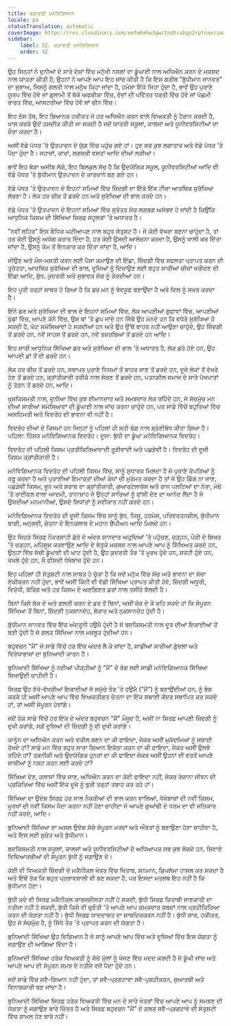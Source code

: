 ```yaml
---
title: ਬਗ਼ਾਵਤੀ ਮਨੋਵਿਗਿਆਨ
locale: pa
statusTranslation: automatic
coverImage: https://res.cloudinary.com/xmfm6mhw3gwctndtcubgx2rptnae/image/upload/v1740337243/small_cover_educacion_fundamental_a051170f1c.webp
sidebar:
    label: 32. ਬਗ਼ਾਵਤੀ ਮਨੋਵਿਗਿਆਨ
    order: 32
---
```

ਉਹ ਜਿਨ੍ਹਾਂ ਨੇ ਦੁਨੀਆਂ ਦੇ ਸਾਰੇ ਦੇਸ਼ਾਂ ਵਿੱਚ ਮਨੁੱਖੀ ਨਸਲਾਂ ਦਾ ਡੂੰਘਾਈ ਨਾਲ ਅਧਿਐਨ ਕਰਨ ਦੇ ਮਕਸਦ ਨਾਲ ਯਾਤਰਾ ਕੀਤੀ ਹੈ, ਉਹਨਾਂ ਨੇ ਆਪਣੇ ਆਪ ਇਹ ਜਾਂਚ ਕੀਤੀ ਹੈ ਕਿ ਇਸ ਗਰੀਬ "ਬੁੱਧੀਮਾਨ ਜਾਨਵਰ" ਦਾ ਸੁਭਾਅ, ਜਿਸਨੂੰ ਗਲਤੀ ਨਾਲ ਮਨੁੱਖ ਕਿਹਾ ਜਾਂਦਾ ਹੈ, ਹਮੇਸ਼ਾ ਇੱਕੋ ਜਿਹਾ ਹੁੰਦਾ ਹੈ, ਭਾਵੇਂ ਉਹ ਪੁਰਾਣੇ ਯੂਰਪ ਵਿੱਚ ਹੋਵੇ ਜਾਂ ਗੁਲਾਮੀ ਤੋਂ ਥੱਕੇ ਅਫਰੀਕਾ ਵਿੱਚ, ਵੇਦਾਂ ਦੀ ਪਵਿੱਤਰ ਧਰਤੀ ਵਿੱਚ ਹੋਵੇ ਜਾਂ ਪੱਛਮੀ ਭਾਰਤ ਵਿੱਚ, ਆਸਟਰੀਆ ਵਿੱਚ ਹੋਵੇ ਜਾਂ ਚੀਨ ਵਿੱਚ।

ਇਹ ਠੋਸ ਤੱਥ, ਇਹ ਭਿਆਨਕ ਹਕੀਕਤ ਜੋ ਹਰ ਅਧਿਐਨ ਕਰਨ ਵਾਲੇ ਵਿਅਕਤੀ ਨੂੰ ਹੈਰਾਨ ਕਰਦੀ ਹੈ, ਖਾਸ ਕਰਕੇ ਉਦੋਂ ਤਸਦੀਕ ਕੀਤੀ ਜਾ ਸਕਦੀ ਹੈ ਜਦੋਂ ਯਾਤਰੀ ਸਕੂਲਾਂ, ਕਾਲਜਾਂ ਅਤੇ ਯੂਨੀਵਰਸਿਟੀਆਂ ਦਾ ਦੌਰਾ ਕਰਦਾ ਹੈ।

ਅਸੀਂ ਵੱਡੇ ਪੱਧਰ 'ਤੇ ਉਤਪਾਦਨ ਦੇ ਯੁੱਗ ਵਿੱਚ ਪਹੁੰਚ ਗਏ ਹਾਂ। ਹੁਣ ਸਭ ਕੁਝ ਲਗਾਤਾਰ ਅਤੇ ਵੱਡੇ ਪੱਧਰ 'ਤੇ ਪੈਦਾ ਹੁੰਦਾ ਹੈ। ਜਹਾਜ਼ਾਂ, ਕਾਰਾਂ, ਲਗਜ਼ਰੀ ਵਸਤਾਂ ਆਦਿ ਦੀਆਂ ਲੜੀਆਂ।

ਭਾਵੇਂ ਇਹ ਥੋੜਾ ਅਜੀਬ ਲੱਗੇ, ਇਹ ਬਿਲਕੁਲ ਸੱਚ ਹੈ ਕਿ ਉਦਯੋਗਿਕ ਸਕੂਲ, ਯੂਨੀਵਰਸਿਟੀਆਂ ਆਦਿ ਵੀ ਵੱਡੇ ਪੱਧਰ 'ਤੇ ਬੁੱਧੀਮਾਨ ਉਤਪਾਦਨ ਦੇ ਕਾਰਖਾਨੇ ਬਣ ਗਏ ਹਨ।

ਵੱਡੇ ਪੱਧਰ 'ਤੇ ਉਤਪਾਦਨ ਦੇ ਇਹਨਾਂ ਸਮਿਆਂ ਵਿੱਚ ਜ਼ਿੰਦਗੀ ਦਾ ਇੱਕੋ ਇੱਕ ਟੀਚਾ ਆਰਥਿਕ ਸੁਰੱਖਿਆ ਲੱਭਣਾ ਹੈ। ਲੋਕ ਹਰ ਚੀਜ਼ ਤੋਂ ਡਰਦੇ ਹਨ ਅਤੇ ਸੁਰੱਖਿਆ ਦੀ ਭਾਲ ਕਰਦੇ ਹਨ।

ਵੱਡੇ ਪੱਧਰ 'ਤੇ ਉਤਪਾਦਨ ਦੇ ਇਹਨਾਂ ਸਮਿਆਂ ਵਿੱਚ ਸੁਤੰਤਰ ਸੋਚ ਲਗਭਗ ਅਸੰਭਵ ਹੋ ਜਾਂਦੀ ਹੈ ਕਿਉਂਕਿ ਆਧੁਨਿਕ ਕਿਸਮ ਦੀ ਸਿੱਖਿਆ ਸਿਰਫ਼ ਸਹੂਲਤਾਂ 'ਤੇ ਅਧਾਰਤ ਹੈ।

"ਨਵੀਂ ਲਹਿਰ" ਇਸ ਬੌਧਿਕ ਘਟੀਆਪਣ ਨਾਲ ਬਹੁਤ ਸੰਤੁਸ਼ਟ ਹੈ। ਜੇ ਕੋਈ ਵੱਖਰਾ ਬਣਨਾ ਚਾਹੁੰਦਾ ਹੈ, ਤਾਂ ਹਰ ਕੋਈ ਉਸਨੂੰ ਅਯੋਗ ਕਰਾਰ ਦਿੰਦਾ ਹੈ, ਹਰ ਕੋਈ ਉਸਦੀ ਆਲੋਚਨਾ ਕਰਦਾ ਹੈ, ਉਸਨੂੰ ਖਾਲੀ ਕਰ ਦਿੱਤਾ ਜਾਂਦਾ ਹੈ, ਉਸਨੂੰ ਕੰਮ ਤੋਂ ਇਨਕਾਰ ਕਰ ਦਿੱਤਾ ਜਾਂਦਾ ਹੈ, ਆਦਿ।

ਜੀਉਣ ਅਤੇ ਮੌਜ-ਮਸਤੀ ਕਰਨ ਲਈ ਪੈਸਾ ਕਮਾਉਣ ਦੀ ਇੱਛਾ, ਜ਼ਿੰਦਗੀ ਵਿੱਚ ਸਫਲਤਾ ਪ੍ਰਾਪਤ ਕਰਨ ਦੀ ਤੁਰੰਤਤਾ, ਆਰਥਿਕ ਸੁਰੱਖਿਆ ਦੀ ਭਾਲ, ਦੂਜਿਆਂ ਨੂੰ ਦਿਖਾਉਣ ਲਈ ਬਹੁਤ ਸਾਰੀਆਂ ਚੀਜ਼ਾਂ ਖਰੀਦਣ ਦੀ ਇੱਛਾ ਆਦਿ, ਸ਼ੁੱਧ, ਕੁਦਰਤੀ ਅਤੇ ਸੁਭਾਵਕ ਸੋਚ ਨੂੰ ਰੋਕਦੀਆਂ ਹਨ।

ਇਹ ਪੂਰੀ ਤਰ੍ਹਾਂ ਸਾਬਤ ਹੋ ਗਿਆ ਹੈ ਕਿ ਡਰ ਮਨ ਨੂੰ ਬੇਵਕੂਫ ਬਣਾਉਂਦਾ ਹੈ ਅਤੇ ਦਿਲ ਨੂੰ ਸਖ਼ਤ ਕਰਦਾ ਹੈ।

ਇੰਨੇ ਡਰ ਅਤੇ ਸੁਰੱਖਿਆ ਦੀ ਭਾਲ ਦੇ ਇਹਨਾਂ ਸਮਿਆਂ ਵਿੱਚ, ਲੋਕ ਆਪਣੀਆਂ ਗੁਫਾਵਾਂ ਵਿੱਚ, ਆਪਣੀਆਂ ਖੁੱਡਾਂ ਵਿੱਚ, ਆਪਣੇ ਕੋਨੇ ਵਿੱਚ, ਉਸ ਥਾਂ 'ਤੇ ਛੁਪ ਜਾਂਦੇ ਹਨ ਜਿੱਥੇ ਉਹ ਮੰਨਦੇ ਹਨ ਕਿ ਵਧੇਰੇ ਸੁਰੱਖਿਆ ਹੋ ਸਕਦੀ ਹੈ, ਘੱਟ ਸਮੱਸਿਆਵਾਂ ਹੋ ਸਕਦੀਆਂ ਹਨ ਅਤੇ ਉਹ ਉੱਥੋਂ ਬਾਹਰ ਨਹੀਂ ਆਉਣਾ ਚਾਹੁੰਦੇ, ਉਹ ਜ਼ਿੰਦਗੀ ਤੋਂ ਡਰਦੇ ਹਨ, ਨਵੇਂ ਸਾਹਸ ਤੋਂ ਡਰਦੇ ਹਨ, ਨਵੇਂ ਤਜ਼ਰਬਿਆਂ ਤੋਂ ਡਰਦੇ ਹਨ ਆਦਿ।

ਇਹ ਸਾਰੀ ਆਧੁਨਿਕ ਸਿੱਖਿਆ ਡਰ ਅਤੇ ਸੁਰੱਖਿਆ ਦੀ ਭਾਲ 'ਤੇ ਅਧਾਰਤ ਹੈ, ਲੋਕ ਡਰੇ ਹੋਏ ਹਨ, ਉਹ ਆਪਣੀ ਛਾਂ ਤੋਂ ਵੀ ਡਰਦੇ ਹਨ।

ਲੋਕ ਹਰ ਚੀਜ਼ ਤੋਂ ਡਰਦੇ ਹਨ, ਸਥਾਪਤ ਪੁਰਾਣੇ ਨਿਯਮਾਂ ਤੋਂ ਬਾਹਰ ਜਾਣ ਤੋਂ ਡਰਦੇ ਹਨ, ਦੂਜੇ ਲੋਕਾਂ ਤੋਂ ਵੱਖਰੇ ਹੋਣ ਤੋਂ ਡਰਦੇ ਹਨ, ਕ੍ਰਾਂਤੀਕਾਰੀ ਤਰੀਕੇ ਨਾਲ ਸੋਚਣ ਤੋਂ ਡਰਦੇ ਹਨ, ਪਤਨਸ਼ੀਲ ਸਮਾਜ ਦੇ ਸਾਰੇ ਪੱਖਪਾਤਾਂ ਨੂੰ ਤੋੜਨ ਤੋਂ ਡਰਦੇ ਹਨ, ਆਦਿ।

ਖੁਸ਼ਕਿਸਮਤੀ ਨਾਲ, ਦੁਨੀਆ ਵਿੱਚ ਕੁਝ ਈਮਾਨਦਾਰ ਅਤੇ ਸਮਝਦਾਰ ਲੋਕ ਰਹਿੰਦੇ ਹਨ, ਜੋ ਸੱਚਮੁੱਚ ਮਨ ਦੀਆਂ ਸਾਰੀਆਂ ਸਮੱਸਿਆਵਾਂ ਦੀ ਡੂੰਘਾਈ ਨਾਲ ਜਾਂਚ ਕਰਨਾ ਚਾਹੁੰਦੇ ਹਨ, ਪਰ ਸਾਡੇ ਵਿੱਚੋਂ ਬਹੁਤਿਆਂ ਵਿੱਚ ਅਸਹਿਮਤੀ ਅਤੇ ਵਿਦਰੋਹ ਦੀ ਭਾਵਨਾ ਵੀ ਨਹੀਂ ਹੈ।

ਵਿਦਰੋਹ ਦੀਆਂ ਦੋ ਕਿਸਮਾਂ ਹਨ ਜਿਨ੍ਹਾਂ ਨੂੰ ਪਹਿਲਾਂ ਹੀ ਸਹੀ ਢੰਗ ਨਾਲ ਸ਼੍ਰੇਣੀਬੱਧ ਕੀਤਾ ਗਿਆ ਹੈ। ਪਹਿਲਾ: ਹਿੰਸਕ ਮਨੋਵਿਗਿਆਨਕ ਵਿਦਰੋਹ। ਦੂਜਾ: ਬੁੱਧੀ ਦਾ ਡੂੰਘਾ ਮਨੋਵਿਗਿਆਨਕ ਵਿਦਰੋਹ।

ਵਿਦਰੋਹ ਦੀ ਪਹਿਲੀ ਕਿਸਮ ਪ੍ਰਤੀਕਿਰਿਆਵਾਦੀ ਰੂੜੀਵਾਦੀ ਅਤੇ ਪਛੜੇਵੀਂ ਹੈ। ਵਿਦਰੋਹ ਦੀ ਦੂਜੀ ਕਿਸਮ ਕ੍ਰਾਂਤੀਕਾਰੀ ਹੈ।

ਮਨੋਵਿਗਿਆਨਕ ਵਿਦਰੋਹ ਦੀ ਪਹਿਲੀ ਕਿਸਮ ਵਿੱਚ, ਸਾਨੂੰ ਸੁਧਾਰਕ ਮਿਲਦਾ ਹੈ ਜੋ ਪੁਰਾਣੇ ਕੱਪੜਿਆਂ ਨੂੰ ਰਫੂ ਕਰਦਾ ਹੈ ਅਤੇ ਪੁਰਾਣੀਆਂ ਇਮਾਰਤਾਂ ਦੀਆਂ ਕੰਧਾਂ ਦੀ ਮੁਰੰਮਤ ਕਰਦਾ ਹੈ ਤਾਂ ਜੋ ਉਹ ਡਿੱਗ ਨਾ ਜਾਣ, ਪਛੜੇਵੀਂ ਕਿਸਮ, ਖੂਨ ਅਤੇ ਸ਼ਰਾਬ ਦਾ ਕ੍ਰਾਂਤੀਕਾਰੀ, ਕੁਆਰਟੇਲਾਜ਼ੋਸ ਅਤੇ ਰਾਜ ਪਲਟਿਆਂ ਦਾ ਨੇਤਾ, ਮੋਢੇ 'ਤੇ ਰਾਈਫਲ ਵਾਲਾ ਆਦਮੀ, ਤਾਨਾਸ਼ਾਹ ਜੋ ਉਨ੍ਹਾਂ ਸਾਰਿਆਂ ਨੂੰ ਫਾਂਸੀ ਦੇਣ ਦਾ ਆਨੰਦ ਲੈਂਦਾ ਹੈ ਜੋ ਉਸਦੀਆਂ ਮਨਮਾਨੀਆਂ, ਉਸਦੇ ਸਿਧਾਂਤਾਂ ਨੂੰ ਸਵੀਕਾਰ ਨਹੀਂ ਕਰਦੇ ਹਨ।

ਮਨੋਵਿਗਿਆਨਕ ਵਿਦਰੋਹ ਦੀ ਦੂਜੀ ਕਿਸਮ ਵਿੱਚ ਸਾਨੂੰ ਬੁੱਧ, ਯਿਸੂ, ਹਰਮੇਸ, ਪਰਿਵਰਤਨਸ਼ੀਲ, ਬੁੱਧੀਮਾਨ ਬਾਗੀ, ਅਨੁਭਵੀ, ਚੇਤਨਾ ਦੇ ਇਨਕਲਾਬ ਦੇ ਮਹਾਨ ਚੈਂਪੀਅਨ ਆਦਿ ਮਿਲਦੇ ਹਨ।

ਉਹ ਜਿਹੜੇ ਸਿਰਫ਼ ਨੌਕਰਸ਼ਾਹੀ ਛੱਤੇ ਦੇ ਅੰਦਰ ਸ਼ਾਨਦਾਰ ਅਹੁਦਿਆਂ 'ਤੇ ਪਹੁੰਚਣ, ਚੜ੍ਹਨ, ਪੌੜੀ ਦੇ ਸਿਖਰ 'ਤੇ ਚੜ੍ਹਨ, ਮਹਿਸੂਸ ਕਰਵਾਉਣ ਆਦਿ ਦੇ ਬੇਤੁਕੇ ਮਕਸਦ ਨਾਲ ਆਪਣੇ ਆਪ ਨੂੰ ਸਿੱਖਿਅਤ ਕਰਦੇ ਹਨ, ਉਨ੍ਹਾਂ ਵਿੱਚ ਸੱਚੀ ਡੂੰਘਾਈ ਦੀ ਘਾਟ ਹੁੰਦੀ ਹੈ, ਉਹ ਕੁਦਰਤੀ ਤੌਰ 'ਤੇ ਮੂਰਖ ਹੁੰਦੇ ਹਨ, ਸਤਹੀ ਹੁੰਦੇ ਹਨ, ਖੋਖਲੇ ਹੁੰਦੇ ਹਨ, ਸੌ ਫੀਸਦੀ ਧੋਖੇਬਾਜ਼ ਹੁੰਦੇ ਹਨ।

ਇਹ ਪਹਿਲਾਂ ਹੀ ਸੰਤੁਸ਼ਟੀ ਨਾਲ ਸਾਬਤ ਹੋ ਚੁੱਕਾ ਹੈ ਕਿ ਜਦੋਂ ਮਨੁੱਖ ਵਿੱਚ ਸੋਚ ਅਤੇ ਭਾਵਨਾ ਦਾ ਸੱਚਾ ਏਕੀਕਰਨ ਨਹੀਂ ਹੁੰਦਾ, ਭਾਵੇਂ ਅਸੀਂ ਕਿੰਨੀ ਵੀ ਵੱਡੀ ਸਿੱਖਿਆ ਪ੍ਰਾਪਤ ਕੀਤੀ ਹੋਵੇ, ਜ਼ਿੰਦਗੀ ਅਧੂਰੀ, ਵਿਰੋਧੀ, ਬੋਰਿੰਗ ਅਤੇ ਹਰ ਕਿਸਮ ਦੇ ਅਣਗਿਣਤ ਡਰਾਂ ਨਾਲ ਤਸੀਹੇ ਝੱਲਦੀ ਹੈ।

ਬਿਨਾਂ ਕਿਸੇ ਸ਼ੱਕ ਦੇ ਅਤੇ ਗਲਤੀ ਕਰਨ ਦੇ ਡਰ ਤੋਂ ਬਿਨਾਂ, ਅਸੀਂ ਜ਼ੋਰ ਦੇ ਕੇ ਕਹਿ ਸਕਦੇ ਹਾਂ ਕਿ ਸੰਪੂਰਨ ਸਿੱਖਿਆ ਤੋਂ ਬਿਨਾਂ, ਜ਼ਿੰਦਗੀ ਨੁਕਸਾਨਦੇਹ, ਬੇਕਾਰ ਅਤੇ ਨੁਕਸਾਨਦੇਹ ਹੁੰਦੀ ਹੈ।

ਬੁੱਧੀਮਾਨ ਜਾਨਵਰ ਵਿੱਚ ਇੱਕ ਅੰਦਰੂਨੀ ਹਉਮੈ ਹੁੰਦੀ ਹੈ ਜੋ ਬਦਕਿਸਮਤੀ ਨਾਲ ਦੂਰ ਦੀਆਂ ਇਕਾਈਆਂ ਤੋਂ ਬਣੀ ਹੁੰਦੀ ਹੈ ਜੋ ਗਲਤ ਸਿੱਖਿਆ ਨਾਲ ਮਜ਼ਬੂਤ ਹੁੰਦੀਆਂ ਹਨ।

ਬਹੁਵਚਨ "ਮੈਂ" ਜੋ ਸਾਡੇ ਵਿੱਚੋਂ ਹਰ ਇੱਕ ਅੰਦਰ ਲੈ ਕੇ ਜਾਂਦਾ ਹੈ, ਸਾਡੀਆਂ ਸਾਰੀਆਂ ਗੁੰਝਲਾਂ ਅਤੇ ਵਿਰੋਧਾਭਾਸਾਂ ਦਾ ਬੁਨਿਆਦੀ ਕਾਰਨ ਹੈ।

ਬੁਨਿਆਦੀ ਸਿੱਖਿਆ ਨੂੰ ਨਵੀਆਂ ਪੀੜ੍ਹੀਆਂ ਨੂੰ "ਮੈਂ" ਦੇ ਭੰਗ ਲਈ ਸਾਡੀ ਮਨੋਵਿਗਿਆਨਕ ਸਿੱਖਿਆ ਸਿਖਾਉਣੀ ਚਾਹੀਦੀ ਹੈ।

ਸਿਰਫ਼ ਉਹ ਵੱਖੋ-ਵੱਖਰੀਆਂ ਇਕਾਈਆਂ ਜੋ ਸਮੁੱਚੇ ਤੌਰ 'ਤੇ ਹਉਮੈ ("ਮੈਂ") ਨੂੰ ਬਣਾਉਂਦੀਆਂ ਹਨ, ਨੂੰ ਭੰਗ ਕਰਕੇ ਹੀ ਅਸੀਂ ਆਪਣੇ ਆਪ ਵਿੱਚ ਵਿਅਕਤੀਗਤ ਚੇਤਨਾ ਦਾ ਇੱਕ ਸਥਾਈ ਕੇਂਦਰ ਸਥਾਪਿਤ ਕਰ ਸਕਦੇ ਹਾਂ, ਤਾਂ ਅਸੀਂ ਸੰਪੂਰਨ ਹੋਵਾਂਗੇ।

ਜਦੋਂ ਤੱਕ ਸਾਡੇ ਵਿੱਚੋਂ ਹਰ ਇੱਕ ਦੇ ਅੰਦਰ ਬਹੁਵਚਨ "ਮੈਂ" ਮੌਜੂਦ ਹੈ, ਅਸੀਂ ਨਾ ਸਿਰਫ਼ ਆਪਣੀ ਜ਼ਿੰਦਗੀ ਨੂੰ ਦੁਖੀ ਕਰਾਂਗੇ, ਸਗੋਂ ਦੂਜਿਆਂ ਦੀ ਜ਼ਿੰਦਗੀ ਨੂੰ ਵੀ ਦੁਖੀ ਕਰਾਂਗੇ।

ਕਾਨੂੰਨ ਦਾ ਅਧਿਐਨ ਕਰਨ ਅਤੇ ਵਕੀਲ ਬਣਨ ਦਾ ਕੀ ਫਾਇਦਾ, ਜੇਕਰ ਅਸੀਂ ਮੁਕੱਦਮਿਆਂ ਨੂੰ ਸਥਾਈ ਰੱਖਦੇ ਹਾਂ? ਸਾਡੇ ਮਨ ਵਿੱਚ ਬਹੁਤ ਸਾਰਾ ਗਿਆਨ ਇਕੱਠਾ ਕਰਨ ਦਾ ਕੀ ਫਾਇਦਾ, ਜੇਕਰ ਅਸੀਂ ਉਲਝੇ ਰਹਿੰਦੇ ਹਾਂ? ਤਕਨੀਕੀ ਅਤੇ ਉਦਯੋਗਿਕ ਹੁਨਰਾਂ ਦਾ ਕੀ ਫਾਇਦਾ ਜੇਕਰ ਅਸੀਂ ਉਹਨਾਂ ਦੀ ਵਰਤੋਂ ਆਪਣੇ ਸਾਥੀਆਂ ਨੂੰ ਨਸ਼ਟ ਕਰਨ ਲਈ ਕਰਦੇ ਹਾਂ?

ਸਿੱਖਿਆ ਦੇਣ, ਕਲਾਸਾਂ ਵਿੱਚ ਜਾਣ, ਅਧਿਐਨ ਕਰਨ ਦਾ ਕੋਈ ਫਾਇਦਾ ਨਹੀਂ, ਜੇਕਰ ਰੋਜ਼ਾਨਾ ਜੀਵਨ ਦੀ ਪ੍ਰਕਿਰਿਆ ਵਿੱਚ ਅਸੀਂ ਇੱਕ ਦੂਜੇ ਨੂੰ ਬੁਰੀ ਤਰ੍ਹਾਂ ਤਬਾਹ ਕਰ ਰਹੇ ਹਾਂ।

ਸਿੱਖਿਆ ਦਾ ਉਦੇਸ਼ ਸਿਰਫ਼ ਹਰ ਸਾਲ ਨੌਕਰੀਆਂ ਦੀ ਭਾਲ ਕਰਨ ਵਾਲਿਆਂ, ਧੋਖੇਬਾਜ਼ਾਂ ਦੀ ਨਵੀਂ ਕਿਸਮ, ਮੂਰਖਾਂ ਦੀ ਨਵੀਂ ਕਿਸਮ ਪੈਦਾ ਕਰਨਾ ਨਹੀਂ ਹੋਣਾ ਚਾਹੀਦਾ ਜੋ ਆਪਣੇ ਗੁਆਂਢੀ ਦੇ ਧਰਮ ਦਾ ਵੀ ਸਤਿਕਾਰ ਨਹੀਂ ਕਰਦੇ, ਆਦਿ।

ਬੁਨਿਆਦੀ ਸਿੱਖਿਆ ਦਾ ਅਸਲ ਉਦੇਸ਼ ਸੱਚੇ ਸੰਪੂਰਨ ਮਰਦਾਂ ਅਤੇ ਔਰਤਾਂ ਨੂੰ ਬਣਾਉਣਾ ਹੋਣਾ ਚਾਹੀਦਾ ਹੈ, ਅਤੇ ਇਸ ਲਈ ਸੁਚੇਤ ਅਤੇ ਬੁੱਧੀਮਾਨ।

ਬਦਕਿਸਮਤੀ ਨਾਲ ਸਕੂਲਾਂ, ਕਾਲਜਾਂ ਅਤੇ ਯੂਨੀਵਰਸਿਟੀਆਂ ਦੇ ਅਧਿਆਪਕ ਸਭ ਕੁਝ ਸੋਚਦੇ ਹਨ, ਸਿਵਾਏ ਵਿਦਿਆਰਥੀਆਂ ਦੀ ਸੰਪੂਰਨ ਬੁੱਧੀ ਨੂੰ ਜਗਾਉਣ ਦੇ।

ਕੋਈ ਵੀ ਵਿਅਕਤੀ ਜ਼ਿੰਦਗੀ ਦੇ ਮਕੈਨੀਕਲ ਖੇਤਰ ਵਿੱਚ ਖਿਤਾਬ, ਸਨਮਾਨ, ਡਿਪਲੋਮਾ ਹਾਸਲ ਕਰ ਸਕਦਾ ਹੈ ਅਤੇ ਇੱਥੋਂ ਤੱਕ ਕਿ ਬਹੁਤ ਪ੍ਰਭਾਵਸ਼ਾਲੀ ਵੀ ਬਣ ਸਕਦਾ ਹੈ, ਪਰ ਇਸਦਾ ਮਤਲਬ ਇਹ ਨਹੀਂ ਹੈ ਕਿ ਬੁੱਧੀਮਾਨ ਹੋਣਾ।

ਬੁੱਧੀ ਕਦੇ ਵੀ ਸਿਰਫ਼ ਮਕੈਨੀਕਲ ਕਾਰਜਸ਼ੀਲਤਾ ਨਹੀਂ ਹੋ ਸਕਦੀ, ਬੁੱਧੀ ਸਿਰਫ਼ ਕਿਤਾਬੀ ਜਾਣਕਾਰੀ ਦਾ ਨਤੀਜਾ ਨਹੀਂ ਹੋ ਸਕਦੀ, ਬੁੱਧੀ ਕਿਸੇ ਵੀ ਚੁਣੌਤੀ 'ਤੇ ਆਪਣੇ ਆਪ ਚਮਕਦਾਰ ਸ਼ਬਦਾਂ ਨਾਲ ਪ੍ਰਤੀਕਿਰਿਆ ਕਰਨ ਦੀ ਯੋਗਤਾ ਨਹੀਂ ਹੈ। ਬੁੱਧੀ ਸਿਰਫ਼ ਯਾਦਦਾਸ਼ਤ ਦਾ ਸ਼ਾਬਦਿਕਕਰਨ ਨਹੀਂ ਹੈ। ਬੁੱਧੀ ਸਾਰ, ਹਕੀਕਤ, ਉਹ ਜੋ ਸੱਚਮੁੱਚ ਹੈ, ਨੂੰ ਸਿੱਧੇ ਤੌਰ 'ਤੇ ਪ੍ਰਾਪਤ ਕਰਨ ਦੀ ਯੋਗਤਾ ਹੈ।

ਬੁਨਿਆਦੀ ਸਿੱਖਿਆ ਉਹ ਵਿਗਿਆਨ ਹੈ ਜੋ ਸਾਨੂੰ ਆਪਣੇ ਆਪ ਵਿੱਚ ਅਤੇ ਦੂਜਿਆਂ ਵਿੱਚ ਇਸ ਯੋਗਤਾ ਨੂੰ ਜਗਾਉਣ ਦੀ ਆਗਿਆ ਦਿੰਦਾ ਹੈ।

ਬੁਨਿਆਦੀ ਸਿੱਖਿਆ ਹਰੇਕ ਵਿਅਕਤੀ ਨੂੰ ਸੱਚੇ ਮੁੱਲਾਂ ਨੂੰ ਖੋਜਣ ਵਿੱਚ ਮਦਦ ਕਰਦੀ ਹੈ ਜੋ ਡੂੰਘੀ ਜਾਂਚ ਅਤੇ ਆਪਣੇ ਆਪ ਦੀ ਸੰਪੂਰਨ ਸਮਝ ਦੇ ਨਤੀਜੇ ਵਜੋਂ ਪੈਦਾ ਹੁੰਦੇ ਹਨ।

ਜਦੋਂ ਸਾਡੇ ਵਿੱਚ ਸਵੈ-ਗਿਆਨ ਨਹੀਂ ਹੁੰਦਾ, ਤਾਂ ਸਵੈ-ਪ੍ਰਗਟਾਵਾ ਸਵੈ-ਪੁਸ਼ਟੀਕਰਨ, ਸੁਆਰਥੀ ਅਤੇ ਵਿਨਾਸ਼ਕਾਰੀ ਬਣ ਜਾਂਦਾ ਹੈ।

ਬੁਨਿਆਦੀ ਸਿੱਖਿਆ ਸਿਰਫ਼ ਹਰੇਕ ਵਿਅਕਤੀ ਵਿੱਚ ਮਨ ਦੇ ਸਾਰੇ ਖੇਤਰਾਂ ਵਿੱਚ ਆਪਣੇ ਆਪ ਨੂੰ ਸਮਝਣ ਦੀ ਯੋਗਤਾ ਨੂੰ ਜਗਾਉਣ ਬਾਰੇ ਚਿੰਤਤ ਹੈ ਅਤੇ ਸਿਰਫ਼ ਬਹੁਵਚਨ "ਮੈਂ" ਦੇ ਗਲਤ ਸਵੈ-ਪ੍ਰਗਟਾਵੇ ਦੀ ਸੰਤੁਸ਼ਟੀ ਵਿੱਚ ਸ਼ਾਮਲ ਹੋਣ ਬਾਰੇ ਨਹੀਂ।

